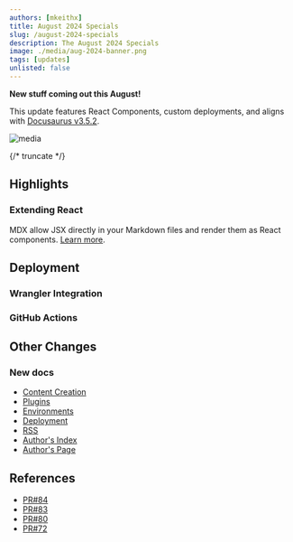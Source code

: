 ```yaml
---
authors: [mkeithx]
title: August 2024 Specials
slug: /august-2024-specials
description: The August 2024 Specials
image: ./media/aug-2024-banner.png
tags: [updates]
unlisted: false
---
```



**New stuff coming out this August!**

This update features React Components, custom deployments, and aligns with [Docusaurus v3.5.2](https://docusaurus.io/blog/releases/3.5.2).


![media](./media/mkx-blog-default.png)

{/* truncate */}




## Highlights

### Extending React

MDX allow JSX directly in your Markdown files and render them as React components. [Learn more](/docs/content-creation/create-pages).

<QuickStartCardRow />

<DevOpsCardRow />


<IframeWindow url="/404/?docusaurus-theme=dark" />



## Deployment

<!-- ### Cloudflare Pages

Cloudflare Pages has become a popular choice for deploying fast and secure static sites, and this month we’re excited to introduce new features that will simplify your deployment process. -->


### Wrangler Integration

<!-- Wrangler, the command-line tool for Cloudflare Workers, now supports seamless integration with Cloudflare Pages. [Learn more](/docs/custom-deployment/deploy-to-cloudflare-pages). -->

<!-- You can use Wrangler to manage your deployment configurations, automate builds, and handle advanced deployment scenarios with ease. -->

### GitHub Actions

<!-- To make continuous deployment even more accessible, we’ve integrated GitHub Actions with Cloudflare Pages.  -->







## Other Changes

### New docs

- [Content Creation](/docs/content-creation)
- [Plugins](/docs/website-configuration/plugins-config)
- [Environments](/docs/website-configuration/virtual-environment)
- [Deployment](/docs/custom-deployment)
- [RSS](https://mkeithx.pages.dev/blog/rss.xml)
- [Author's Index](/blog/authors)
- [Author's Page](/blog/authors/mkeithx)

## References

- [PR#84](https://github.com/mkeithX/mkeithx.github.io/pull/84)
- [PR#83](https://github.com/mkeithX/mkeithx.github.io/pull/83)
- [PR#80](https://github.com/mkeithX/mkeithx.github.io/pull/80)
- [PR#72](https://github.com/mkeithX/mkeithx.github.io/pull/72)

<!-- 
### Deployments

#### CLI

```json title="package.json" showLineNumbers {16, 17}
  "scripts": {
    // ...
    "start:fast": "npm run docusaurus start -- --host 0.0.0.0 --no-open",
    "serve:fast": "docusaurus build && docusaurus serve --host 0.0.0.0 --no-open",
    "build:local": "docusaurus build && docusaurus serve",
    "deploy:cf": "npm run build && wrangler pages deploy ./build",
    "rm:pckg": "pwsh -Command \"Remove-Item -Path 'node_modules', 'yarn.lock', 'package-lock.json' -Recurse -Force -ErrorAction SilentlyContinue\""
  },

```

#### Actions

```yml title=".github/workflows/pages-deployment.yml" showLineNumbers {13,26}
on: [push]
jobs:
  deploy:
    runs-on: ubuntu-latest
    permissions:
      contents: read
      deployments: write
    name: Deploy to Cloudflare Pages
    steps:
      - name: Checkout
        uses: actions/checkout@v4
        with:
          fetch-depth: 0

      - name: Build
        run: |
          cd website
          npm install && npm run build

      - name: Publish
        uses: cloudflare/pages-action@v1
        with:
          apiToken: ${{ secrets.CLOUDFLARE_API_TOKEN }}
          accountId: ${{ secrets.CLOUDFLARE_ACCOUNT_ID }}
          projectName: <CLOUDFLARE_PROJECT_NAME>
          directory: website/build
          gitHubToken: ${{ secrets.GITHUB_TOKEN }}
``` -->


<!-- 
## Extending React: New Capabilities Unveiled

React continues to be at the forefront of modern web development, and we’re excited to share some new ways you can extend its capabilities. This month, we’re focusing on advanced patterns and techniques that will take your React applications to the next level.

### Enhanced Context API

We’re rolling out improvements to the Context API, making it easier to manage and share global state across your application. With these enhancements, you can now handle complex state interactions more efficiently and with less boilerplate code.

### Suspense and Concurrent Mode Updates

React’s Suspense and Concurrent Mode are getting some much-anticipated updates. These improvements will allow for smoother data fetching, better handling of asynchronous tasks, and improved overall performance of your React applications.

### Custom Hooks Toolkit

We’re introducing a new toolkit for creating and managing custom hooks. This toolkit will streamline the process of building reusable logic and make it simpler to share functionality across different components. -->






<!-- ## Revamping Core Documentation

Clear and comprehensive documentation is crucial for developers, and we’re committed to making our core docs better than ever. This month, we’re revamping our documentation to provide a more intuitive and user-friendly experience.

### Improved Navigation

We’ve reorganized the documentation structure to make it easier to find the information you need. With a more intuitive navigation system, you can quickly access guides, tutorials, and reference materials.

### Enhanced Examples and Tutorials

Our documentation now features a wealth of new examples and tutorials to help you get up to speed faster. Whether you’re looking for code snippets or step-by-step guides, we’ve got you covered.

### Interactive Demos

To provide hands-on learning experiences, we’re introducing interactive demos directly within the documentation. You can experiment with code and see results in real-time without leaving the page. -->

<!-- ## What’s Next?

We’re constantly working to enhance our tools and resources to support your development journey. These August 2024 updates are just the beginning, and we’re excited to see how you’ll leverage these new features and improvements.

Stay tuned for more updates, and as always, we’d love to hear your feedback. Happy coding, and here’s to making August a month of innovation and progress! -->
